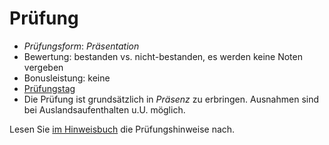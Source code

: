 # Prüfung 

- *Prüfungsform*: *Präsentation*
- Bewertung: bestanden vs. nicht-bestanden, es werden keine Noten vergeben
- Bonusleistung: keine
- [Prüfungstag](#prüfungstag)
- Die Prüfung ist grundsätzlich in *Präsenz* zu erbringen. Ausnahmen sind bei Auslandsaufenthalten u.U. möglich.

Lesen Sie [im Hinweisbuch](https://hinweisbuch.netlify.app/hinweise-pruefung-praesentation-frame) die Prüfungshinweise nach.


